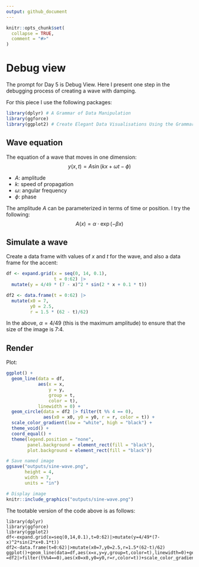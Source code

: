 ```yaml
---
output: github_document
---
```


<!-- README.md is generated from README.Rmd. Please edit that file -->

```r
knitr::opts_chunk$set(
  collapse = TRUE,
  comment = "#>"
)
```

# Debug view

<!-- badges: start -->
<!-- badges: end -->

The prompt for Day 5 is Debug View. Here I present one step in the debugging process of creating a wave with damping.

For this piece I use the following packages:
```r
library(dplyr) # A Grammar of Data Manipulation
library(ggforce) 
library(ggplot2) # Create Elegant Data Visualisations Using the Grammar of Graphics
```

## Wave equation

The equation of a wave that moves in one dimension:
$$
y(x, t) = A\sin(kx + \omega t - \phi)
$$

- $A$: amplitude
- $k$: speed of propagation
- $\omega$: angular frequency
- $\phi$: phase

The amplitude $A$ can be parameterized in terms of time or position. I try the following:
$$
A(x) = \alpha\cdot\exp(-\beta x)
$$

## Simulate a wave

Create a data frame with values of $x$ and $t$ for the wave, and also a data frame for the accent:
```r
df <- expand.grid(x = seq(0, 14, 0.1),
                  t = 0:62) |>
  mutate(y = 4/49 * (7 - x)^2 * sin(2 * x + 0.1 * t))

df2 <- data.frame(t = 0:62) |>
  mutate(x0 = 7,
         y0 = 2.5,
         r = 1.5 * (62 - t)/62)
```

In the above, $\alpha = 4/49$ (this is the maximum amplitude) to ensure that the size of the image is 7:4.

## Render

Plot:
```r
ggplot() + 
  geom_line(data = df,
            aes(x = x, 
                y = y,
                group = t,
                color = t),
            linewidth = 0) +
  geom_circle(data = df2 |> filter(t %% 4 == 0),
              aes(x0 = x0, y0 = y0, r = r, color = t)) +
  scale_color_gradient(low = "white", high = "black") +
  theme_void() +
  coord_equal() +
  theme(legend.position = "none",
        panel.background = element_rect(fill = "black"),
        plot.background = element_rect(fill = "black"))

# Save named image
ggsave("outputs/sine-wave.png",
       height = 4,
       width = 7,
       units = "in")
```

```r
# Display image
knitr::include_graphics("outputs/sine-wave.png")
```

The tootable version of the code above is as follows:

```
library(dplyr)
library(ggforce)
library(ggplot2)
df<-expand.grid(x=seq(0,14,0.1),t=0:62)|>mutate(y=4/49*(7-x)^2*sin(2*x+0.1*t))
df2<-data.frame(t=0:62)|>mutate(x0=7,y0=2.5,r=1.5*(62-t)/62)
ggplot()+geom_line(data=df,aes(x=x,y=y,group=t,color=t),linewidth=0)+geom_circle(data =df2|>filter(t%%4==0),aes(x0=x0,y0=y0,r=r,color=t))+scale_color_gradient(low="white",high="black")+theme_void()+coord_equal()+theme(legend.position="none",panel.background=element_rect(fill="black"))
```
